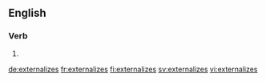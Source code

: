 ==English==

===Verb===
{{head|en|verb form}}

# {{en-third-person singular of|externalize}}

[[de:externalizes]]
[[fr:externalizes]]
[[fi:externalizes]]
[[sv:externalizes]]
[[vi:externalizes]]